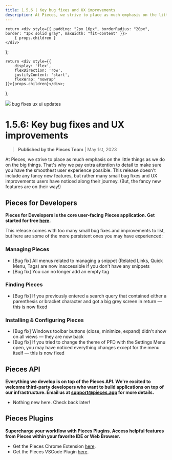 ```yaml
---
title: 1.5.6 | Key bug fixes and UX improvements
description: At Pieces, we strive to place as much emphasis on the little things as we do on the big things. That's why we pay extra attention to detail to make sure you have the smoothest user experience possible. This release doesn't include any fancy new features, but rather many small bug fixes and UX improvements users have noticed along their journey. (But, the fancy new features are on their way!)
---
```


    return <div style={{ padding: "2px 16px", borderRadius: "20px", border: "1px solid gray", maxWidth: "fit-content" }}>
        { props.children }
    </div>
};

    return <div style={{
        display: 'flex',
        flexDirection: 'row',
        justifyContent: 'start',
        flexWrap: "nowrap"
    }}>{props.children}</div>;
};

<link rel="canonical" href="https://code.pieces.app/updates/1-5-6-key-bug-fixes-and-ux-improvements" />

![](https://uploads-ssl.webflow.com/6143afec68f555387049efb3/630d6da28ae70b2572f9b73f_ezgif_com-gif-maker15_38a47f988ec0fdc39cd47dcc9ac6eeac_2000.png)
<GridFlexRow><Tag>bug fixes</Tag> <Tag>ux ui updates</Tag></GridFlexRow>

# 1.5.6: Key bug fixes and UX improvements
> **Published by the Pieces Team** | May 1st, 2023

At Pieces, we strive to place as much emphasis on the little things as we do on the big things. That's why we pay extra attention to detail to make sure you have the smoothest user experience possible. This release doesn't include any fancy new features, but rather many small bug fixes and UX improvements users have noticed along their journey. (But, the fancy new features are on their way!)
## Pieces for Developers
**Pieces for Developers is the core user-facing Pieces application. Get started for free <a href="http://code.pieces.app/install" target="_blank" rel="noopener noreferrer">here</a>.**

This release comes with too many small bug fixes and improvements to list, but here are some of the more persistent ones you may have experienced:

### Managing Pieces
- [Bug fix] All menus related to managing a snippet (Related Links, Quick Menu, Tags) are now inaccessible if you don't have any snippets
- [Bug fix] You can no longer add an empty tag

### Finding Pieces
- [Bug fix] If you previously entered a search query that contained either a parenthesis or bracket character and got a big grey screen in return — this is now fixed

### Installing & Configuring Pieces
- [Bug fix] Windows toolbar buttons (close, minimize, expand) didn't show on all views — they are now back
- [Bug fix] If you tried to change the theme of PFD with the Settings Menu open, you may have noticed everything changes except for the menu itself — this is now fixed

## Pieces API
**Everything we develop is on top of the Pieces API. We're excited to welcome third-party developers who want to build applications on top of our infrastructure. Email us at support@pieces.app for more details.**

- Nothing new here. Check back later!

## Pieces Plugins
**Supercharge your workflow with Pieces Plugins. Access helpful features from Pieces within your favorite IDE or Web Browser.**

- Get the Pieces Chrome Extension <a href="https://chrome.google.com/webstore/detail/pieces/igbgibhbfonhmjlechmeefimncpekepm?hl=en" target="_blank" rel="noopener noreferrer">here</a>.
- Get the Pieces VSCode Plugin <a href="https://marketplace.visualstudio.com/items?itemName=MeshIntelligentTechnologiesInc.pieces-vscode" target="_blank" rel="noopener noreferrer">here</a>.
